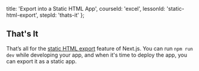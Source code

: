 
  title: 'Export into a Static HTML App',
  courseId: 'excel',
  lessonId: 'static-html-export',
  stepId: 'thats-it'
};

## That's It

That’s all for the [static HTML export](https://nextjs.org/docs#static-html-export) feature of Next.js. You can run `npm run dev` while developing your app, and when it's time to deploy the app, you can export it as a static app.

